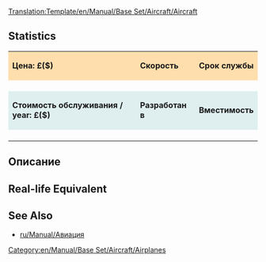 <noinclude>[[Translation:Template/en/Manual/Base Set/Aircraft/Aircraft]]</noinclude>
==Statistics==
<!--
This is a Template for Aircraft. Do not edit this page if you want to alter data for aircraft; use the aircraft's own page for that.
-->
{| cellspacing="3" align="center"
|style="background:#ffdead;"| '''Цена: £($)'''
|style="background:#ffdead;"| '''Скорость''' 
|style="background:#ffdead;"|'''Срок службы'''
|-
| {{{Цена}}}
| {{{Скорость}}}
| {{{Срок}}}
|-
|style="background:#dfefef;"|'''Стоимость обслуживания / year: £($)'''
|style="background:#dfefef;"|'''Разработан в'''
|style="background:#dfefef;"|'''Вместимость'''
|-
| {{{обслуж}}}
| {{{разработан}}}
| {{{вместимость}}}
|}

==Описание==
{{{Описание}}}

==Real-life Equivalent==
{{{прототип}}}

==See Also==
*[[ru/Manual/Авиация]]

<includeonly>[[Category:en/Manual/Base Set/Aircraft/Airplanes]]</includeonly>